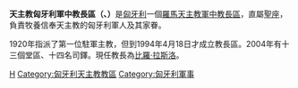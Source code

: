 {{Infobox diocese
|name = 匈牙利

|jurisdiction = 軍中教長區
|latin = Ordinariatus Militaris Hungariae

|local ={{lang|hu|Tábori Püspökség}}{{hu icon}}
|border = catholic
|image =
|image_size = 
|caption = 
|location = {{HUN}}
|territory =
|rite = 羅馬禮
|patron = 
|province = 直屬聖座
|established = 1920年
|cathedral =  
|co-cathedral = 
|leadership = 
|ordinary = 比羅·拉斯洛

|coadjutor bishop = 
|auxiliary = 
|emeritus = 
|vicar general = 
|chancery = 
|procura =
|title1 = 
|title1_name = 
|title2 = 
|title2_name = 
|title3 = 
|title3_name = 
|population = 
|parishes = 13
|churches = 
|congregations = 
|secular priests = 14
|image2 =
|image2_size = 
|image2_alt = 
|caption2 = 
|curia = 
|address = 
|telephone_no = 
|website =[http://www.ktp.hu/ 官方網頁]
|footnote =  
}}
'''天主教匈牙利軍中教長區（{{lang-la|Ordinariatus Militaris Hungariae}}、{{lang-hu|Tábori Püspökség}}）'''是[[匈牙利|匈牙利]]一個[[羅馬天主教|羅馬天主教]][[軍中教長區|軍中教長區]]，直屬[[聖座|聖座]]，負責牧養信奉天主教的匈牙利軍人及其家眷。

1920年指派了第一位駐軍主教，但到1994年4月18日才成立教長區。2004年有十三個堂區、十四名司鐸。現任教長為[[比羅·拉斯洛|比羅·拉斯洛]]。

{{匈牙利天主教教區}}
{{軍中教長區}}
[[Category:軍中教長區|H]]
[[Category:匈牙利天主教教區|Category:匈牙利天主教教區]]
[[Category:匈牙利軍事|Category:匈牙利軍事]]